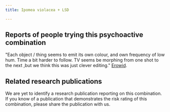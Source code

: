 ---
title: Ipomea violacea + LSD

---

## Reports of people trying this psychoactive combination

"Each object / thing seems to emit its own colour, and own frequency of low hum. Time a bit harder to follow. TV seems be morphing from one shot to the next ,but we think this was just clever editing." [Erowid](https://erowid.org/experiences/exp.php?ID=62098).


## Related research publications

We are yet to identify a research publication reporting on this combination. If you know of a publication that demonstrates the risk rating of this combination, please share the publication with us.



